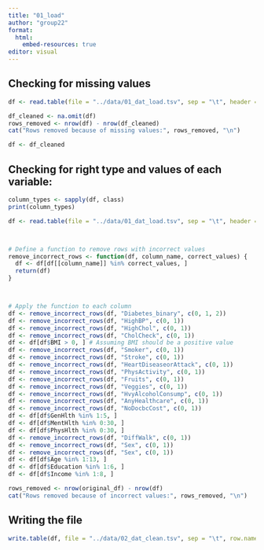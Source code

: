 ```yaml
---
title: "01_load"
author: "group22"
format:
  html:
    embed-resources: true
editor: visual
---
```


## Checking for missing values

```r
df <- read.table(file = "../data/01_dat_load.tsv", sep = "\t", header = TRUE)

df_cleaned <- na.omit(df)
rows_removed <- nrow(df) - nrow(df_cleaned)
cat("Rows removed because of missing values:", rows_removed, "\n")
```
```r
df <- df_cleaned
```


## Checking for right type and values of each variable:

```r
column_types <- sapply(df, class)
print(column_types)
```

```r
df <- read.table(file = "../data/01_dat_load.tsv", sep = "\t", header = TRUE)



# Define a function to remove rows with incorrect values
remove_incorrect_rows <- function(df, column_name, correct_values) {
  df <- df[df[[column_name]] %in% correct_values, ]
  return(df)
}



# Apply the function to each column
df <- remove_incorrect_rows(df, "Diabetes_binary", c(0, 1, 2))
df <- remove_incorrect_rows(df, "HighBP", c(0, 1))
df <- remove_incorrect_rows(df, "HighChol", c(0, 1))
df <- remove_incorrect_rows(df, "CholCheck", c(0, 1))
df <- df[df$BMI > 0, ] # Assuming BMI should be a positive value
df <- remove_incorrect_rows(df, "Smoker", c(0, 1))
df <- remove_incorrect_rows(df, "Stroke", c(0, 1))
df <- remove_incorrect_rows(df, "HeartDiseaseorAttack", c(0, 1))
df <- remove_incorrect_rows(df, "PhysActivity", c(0, 1))
df <- remove_incorrect_rows(df, "Fruits", c(0, 1))
df <- remove_incorrect_rows(df, "Veggies", c(0, 1))
df <- remove_incorrect_rows(df, "HvyAlcoholConsump", c(0, 1))
df <- remove_incorrect_rows(df, "AnyHealthcare", c(0, 1))
df <- remove_incorrect_rows(df, "NoDocbcCost", c(0, 1))
df <- df[df$GenHlth %in% 1:5, ]
df <- df[df$MentHlth %in% 0:30, ]
df <- df[df$PhysHlth %in% 0:30, ]
df <- remove_incorrect_rows(df, "DiffWalk", c(0, 1))
df <- remove_incorrect_rows(df, "Sex", c(0, 1))
df <- remove_incorrect_rows(df, "Sex", c(0, 1))
df <- df[df$Age %in% 1:13, ]
df <- df[df$Education %in% 1:6, ]
df <- df[df$Income %in% 1:8, ]

rows_removed <- nrow(original_df) - nrow(df)
cat("Rows removed because of incorrect values:", rows_removed, "\n")
```

## Writing the file

```r
write.table(df, file = "../data/02_dat_clean.tsv", sep = "\t", row.names = FALSE)
```

